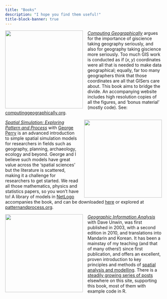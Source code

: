 ```yaml
---
title: "Books"
description: "I hope you find them useful!"
title-block-banner: true
---
```


![](images/cg.jpg){style="width:250px; float:left; padding:0px 15px 0px 0px;"}<a href="#computing-geographically">
[_Computing Geographically_](https://www.guilford.com/books/Computing-Geographically/David-O'Sullivan/9781462553938) argues for the importance of giscience taking geography seriously, and also for geography taking giscience more seriously. Too much GIS work is conducted as if $(x,y)$ coordinates were all that is needed to make data geographical; equally, far too many geographers think that those coordinates are all that GISers care about. This book aims to bridge the divide. An accompanying website includes high resolution copies of all the figures, and 'bonus material' (mostly code). See: [computinggeographically.org](https://computinggeographically.org).

![](images/spatial-simulation.jpg){style="width:250px; float:right; padding:0px 0px 0px 15px;"}<a href="#spatial-simulation-exploring-pattern-and-process">
[_Spatial Simulation: Exploring Pattern and Process_](https://onlinelibrary.wiley.com/doi/book/10.1002/9781118527085) with [George Perry](http://www.env.auckland.ac.nz/people/george-perry) is an advanced introduction to simple spatial simulation models for researchers in fields such as geography, planning, archaeology, ecology and beyond. George and I believe such models have great value across the 'spatial sciences' but the literature is scattered, making it a challenge for researchers to get started. We read all those mathematics, physics and statistics papers, so you won't have to! A library of models in [NetLogo](http://ccl.northwestern.edu/netlogo/) accompanies the book, and can be downloaded [here](https://github.com/DOSull/model-zoo) or explored at [patternandprocess.org](https://patternandprocess.org).

![](images/gia.jpg){style="width:250px; float:left; padding:0px 15px 0px 0px;"}<a href="#geographic-information-analysis">
[_Geographic Information Analysis_](https://onlinelibrary.wiley.com/doi/book/10.1002/9780470549094) with Dave Unwin, was first published in 2003, with a second edition in 2010, and translations into Mandarin and Korean. It has been a mainstay of my teaching (and that of many others!) since first publication, and offers an excellent, proven introduction to key principles and methods of [spatial analysis and modelling](https://github.com/DOSull/Spatial-Analysis-and-Modelling). There is a [steadily growing series of posts](blog.html#category=geographic%20information%20analysis) elsewhere on this site, supporting this book, most of them with example code in R.
